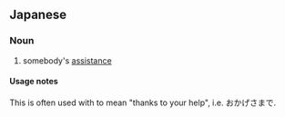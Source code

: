 ==Japanese==
{{ja-kanjitab|お|かげ|さま|yomi=kun}}

===Noun===
{{ja-noun|おかげさま}}

# somebody's [[assistance]]

====Usage notes====
This is often used with {{l|ja|で}} to mean "thanks to your help", i.e. おかげさまで.